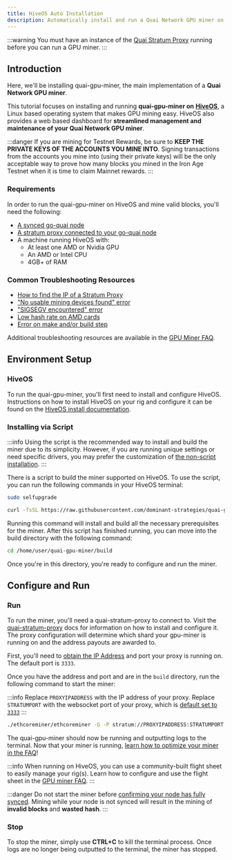 ```yaml
---
title: HiveOS Auto Installation
description: Automatically install and run a Quai Network GPU miner on HiveOS.
---
```


:::warning
You must have an instance of the [Quai Stratum Proxy](/participate/stratum-proxy/run-stratum.md) running before you can run a GPU miner.
:::

## Introduction

Here, we'll be installing quai-gpu-miner, the main implementation of a **Quai Network GPU miner**.

This tutorial focuses on installing and running **quai-gpu-miner on** [**HiveOS**](https://hiveon.com/os/), a Linux based operating system that makes GPU mining easy. HiveOS also provides a web based dashboard for **streamlined management and maintenance of your Quai Network GPU miner**.

:::danger
If you are mining for Testnet Rewards, be sure to **KEEP THE PRIVATE KEYS OF THE ACCOUNTS YOU MINE INTO**. Signing transactions from the accounts you mine into (using their private keys) will be the only acceptable way to prove how many blocks you mined in the Iron Age Testnet when it is time to claim Mainnet rewards.
:::

### Requirements

In order to run the quai-gpu-miner on HiveOS and mine valid blocks, you'll need the following:

- [A synced go-quai node](/participate/node/run-a-node.md)
- [A stratum proxy connected to your go-quai node](/participate/stratum-proxy/run-stratum.md)
- A machine running HiveOS with:
  - At least one AMD or Nvidia GPU
  - An AMD or Intel CPU
  - 4GB+ of RAM

### Common Troubleshooting Resources

- [How to find the IP of a Stratum Proxy](/participate/stratum-proxy/stratum-faq.md#stratum-ip-address)
- ["No usable mining devices found" error](/participate/mining/gpu-miner/gpu-miner-faq.md#no-opencl-platforms-found--no-usable-mining-devices)
- ["SIGSEGV encountered" error](/participate/mining/gpu-miner/gpu-miner-faq.md#sigsegv)
- [Low hash rate on AMD cards](/participate/mining/gpu-miner/gpu-miner-faq.md#amd-low-hash-rate)
- [Error on make and/or build step](/participate/mining/gpu-miner/gpu-miner-faq.md#error-on-make-andor-build)

Additional troubleshooting resources are available in the [GPU Miner FAQ](/participate/mining/gpu-miner/gpu-miner-faq.md).

## Environment Setup

### HiveOS

To run the quai-gpu-miner, you'll first need to install and configure HiveOS. Instructions on how to install HiveOS on your rig and configure it can be found on the [HiveOS install documentation](https://hiveon.com/install/).

### Installing via Script

:::info
Using the script is the recommended way to install and build the miner due to its simplicity. However, if you are running unique settings or need specific drivers, you may prefer the customization of [the non-script installation](/participate/mining/gpu-miner/hive-manual/hive-manual.md).
:::

There is a script to build the miner supported on HiveOS. To use the script, you can run the following commands in your HiveOS terminal:

```bash
sudo selfupgrade
```

```bash
curl -fsSL https://raw.githubusercontent.com/dominant-strategies/quai-gpu-miner/main/miner_deploy_script.sh | bash
```

Running this command will install and build all the necessary prerequisites for the miner. After this script has finished running, you can move into the build directory with the following command:

```bash
cd /home/user/quai-gpu-miner/build
```

Once you're in this directory, you're ready to configure and run the miner.

## Configure and Run

### Run

To run the miner, you'll need a quai-stratum-proxy to connect to. Visit the [quai-stratum-proxy](/participate/stratum-proxy/run-stratum.md) docs for information on how to install and configure it. The proxy configuration will determine which shard your gpu-miner is running on and the address payouts are awarded to.

First, you'll need to [obtain the IP Address](/participate/stratum-proxy/stratum-faq.md#stratum-ip-address) and port your proxy is running on. The default port is `3333`.

Once you have the address and port and are in the `build` directory, run the following command to start the miner:

:::info
Replace `PROXYIPADDRESS` with the IP address of your proxy. Replace `STRATUMPORT` with the websocket port of your proxy, which is [default set to `3333`](/participate/stratum-proxy/stratum-faq.md#stratum-port)
:::

```bash
./ethcoreminer/ethcoreminer -G -P stratum://PROXYIPADDRESS:STRATUMPORT
```

The quai-gpu-miner should now be running and outputting logs to the terminal. Now that your miner is running, [learn how to optimize your miner in the FAQ](/participate/mining/gpu-miner/gpu-miner-faq.md#optimization)!

:::info
When running on HiveOS, you can use a community-built flight sheet to easily manage your rig(s). Learn how to configure and use the flight sheet in the [GPU miner FAQ](/participate/mining/gpu-miner/gpu-miner-faq.md#flight-sheet).
:::

:::danger
Do not start the miner before [confirming your node has fully synced](/participate/node/node-faq.md#check-sync-status). Mining while your node is not synced will result in the mining of **invalid blocks** and **wasted hash**.
:::

### Stop

To stop the miner, simply use **CTRL+C** to kill the terminal process. Once logs are no longer being outputted to the terminal, the miner has stopped.
